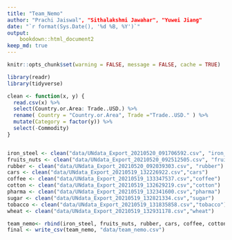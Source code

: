 ```yaml
---
title: "Team_Nemo"
author: "Prachi Jaiswal", "Sithalakshmi Jawahar", "Yuwei Jiang" 
date: "`r format(Sys.Date(), '%d %B, %Y')`"
output:
    bookdown::html_document2
keep_md: true
---
```


```r
knitr::opts_chunk$set(warning = FALSE, message = FALSE, cache = TRUE)
```

```r
library(readr)
library(tidyverse)
```

```r

clean <- function(x, y) {
  read.csv(x) %>% 
  select(Country.or.Area: Trade..USD.) %>% 
  rename( Country = "Country.or.Area", Trade ="Trade..USD." ) %>% 
  mutate(Category = factor(y)) %>% 
  select(-Commodity)
}


iron_steel <- clean("data/UNdata_Export_20210520_091706592.csv", "iron_steel")
fruits_nuts <- clean("data/UNdata_Export_20210520_092512505.csv", "fruits_nuts")
rubber <- clean("data/UNdata_Export_20210520_092039303.csv", "rubber")
cars <- clean("data/UNdata_Export_20210519_132226922.csv","cars")
coffee <- clean("data/UNdata_Export_20210519_133347537.csv","coffee")
cotton <- clean("data/UNdata_Export_20210519_132629219.csv","cotton")
pharma <- clean("data/UNdata_Export_20210519_132341600.csv","pharma")
sugar <- clean("data/UNdata_Export_20210519_132821334.csv","sugar")
tobacco <- clean("data/UNdata_Export_20210519_131835858.csv","tobacco")
wheat <- clean("data/UNdata_Export_20210519_132931178.csv","wheat")

```

```r
team_nemo<- rbind(iron_steel, fruits_nuts, rubber, cars, coffee, cotton, pharma, sugar, tobacco, wheat)
final <- write_csv(team_nemo, "data/team_nemo.csv")

```

